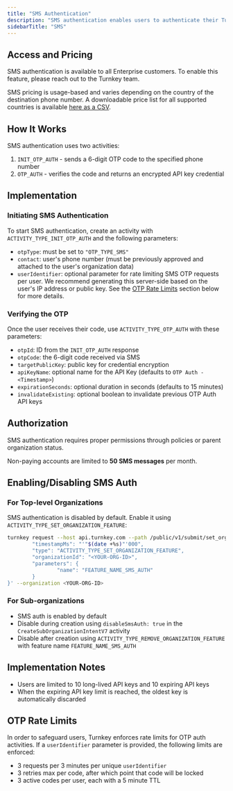 ```yaml
---
title: "SMS Authentication"
description: "SMS authentication enables users to authenticate their Turnkey account using their phone number via a 6-digit one-time password (OTP). When authenticated, users receive an expiring API key stored in memory within an iframe, which functions like a session key to access their wallet."
sidebarTitle: "SMS"
---
```


## Access and Pricing

SMS authentication is available to all Enterprise customers. To enable this feature, please reach out to the Turnkey team.

SMS pricing is usage-based and varies depending on the country of the destination phone number. A downloadable price list for all supported countries is available <a href="https://tkhq-prod-public-content.s3.us-east-1.amazonaws.com/sms-prices.csv" download>here as a CSV</a>.

## How It Works

SMS authentication uses two activities:

1. `INIT_OTP_AUTH` - sends a 6-digit OTP code to the specified phone number
2. `OTP_AUTH` - verifies the code and returns an encrypted API key credential

## Implementation

### Initiating SMS Authentication

To start SMS authentication, create an activity with `ACTIVITY_TYPE_INIT_OTP_AUTH` and the following parameters:

- `otpType`: must be set to `"OTP_TYPE_SMS"`
- `contact`: user's phone number (must be previously approved and attached to the user's organization data)
- `userIdentifier`: optional parameter for rate limiting SMS OTP requests per user.
  We recommend generating this server-side based on the user's IP address or public key.
  See the [OTP Rate Limits](#otp-rate-limits) section below for more details.

### Verifying the OTP

Once the user receives their code, use `ACTIVITY_TYPE_OTP_AUTH` with these parameters:

- `otpId`: ID from the `INIT_OTP_AUTH` response
- `otpCode`: the 6-digit code received via SMS
- `targetPublicKey`: public key for credential encryption
- `apiKeyName`: optional name for the API Key (defaults to `OTP Auth - <Timestamp>`)
- `expirationSeconds`: optional duration in seconds (defaults to 15 minutes)
- `invalidateExisting`: optional boolean to invalidate previous OTP Auth API keys

## Authorization

SMS authentication requires proper permissions through policies or parent organization status.

<Info>Non-paying accounts are limited to **50 SMS messages** per month.</Info>

## Enabling/Disabling SMS Auth

### For Top-level Organizations

SMS authentication is disabled by default. Enable it using `ACTIVITY_TYPE_SET_ORGANIZATION_FEATURE`:

```bash
turnkey request --host api.turnkey.com --path /public/v1/submit/set_organization_feature --body '{
        "timestampMs": "'"$(date +%s)"'000",
        "type": "ACTIVITY_TYPE_SET_ORGANIZATION_FEATURE",
        "organizationId": "<YOUR-ORG-ID>",
        "parameters": {
                "name": "FEATURE_NAME_SMS_AUTH"
        }
}' --organization <YOUR-ORG-ID>
```

### For Sub-organizations

- SMS auth is enabled by default
- Disable during creation using `disableSmsAuth: true` in the `CreateSubOrganizationIntentV7` activity
- Disable after creation using `ACTIVITY_TYPE_REMOVE_ORGANIZATION_FEATURE` with feature name `FEATURE_NAME_SMS_AUTH`

## Implementation Notes

- Users are limited to 10 long-lived API keys and 10 expiring API keys
- When the expiring API key limit is reached, the oldest key is automatically discarded

## OTP Rate Limits

In order to safeguard users, Turnkey enforces rate limits for OTP auth activities. If a `userIdentifier` parameter is provided, the following limits are enforced:

- 3 requests per 3 minutes per unique `userIdentifier`
- 3 retries max per code, after which point that code will be locked
- 3 active codes per user, each with a 5 minute TTL
